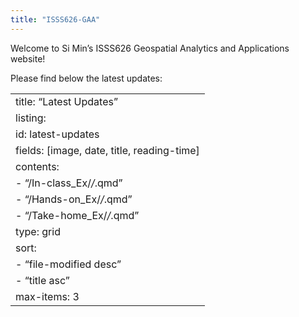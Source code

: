 ```yaml
---
title: "ISSS626-GAA"
---
```


Welcome to Si Min's ISSS626 Geospatial Analytics and Applications website!

Please find below the latest updates:

---
title: "Latest Updates"
listing:
  id: latest-updates
  fields: [image, date, title, reading-time]
  contents:
    - "/In-class_Ex/*/*.qmd"
    - "/Hands-on_Ex/*/*.qmd"
    - "/Take-home_Ex/*/*.qmd"
  type: grid
  sort:
    - "file-modified desc"
    - "title asc"
  max-items: 3
---